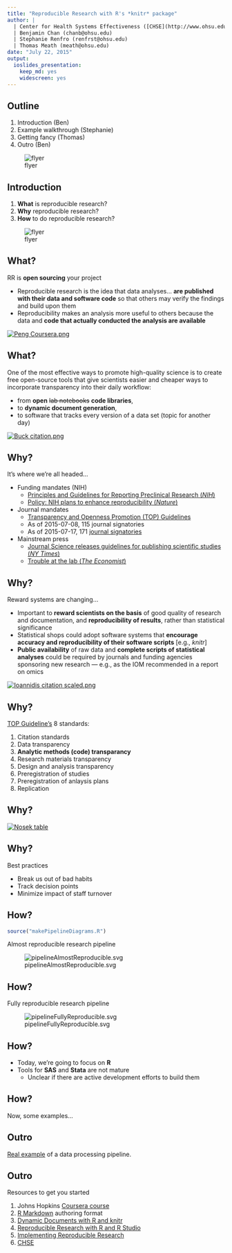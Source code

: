 ```yaml
---
title: "Reproducible Research with R's *knitr* package"
author: |
  | Center for Health Systems Effectiveness ([CHSE](http://www.ohsu.edu/xd/research/centers-institutes/center-for-health-systems-effectiveness/))
  | Benjamin Chan (chanb@ohsu.edu)
  | Stephanie Renfro (renfrst@ohsu.edu)
  | Thomas Meath (meath@ohsu.edu)
date: "July 22, 2015"
output: 
  ioslides_presentation: 
    keep_md: yes
    widescreen: yes
---
```



## Outline {.columns-2}

1. Introduction (Ben)
2. Example walkthrough (Stephanie)
3. Getting fancy (Thomas)
4. Outro (Ben)

![flyer](Reproducible Research FLYER scaled.png)


## Introduction {.columns-2}

1. **What** is reproducible research?
2. **Why** reproducible research?
3. **How** to do reproducible research?

![flyer](Reproducible Research FLYER scaled.png)


## What? {.columns-2}

RR is **open sourcing** your project

* Reproducible research is the idea that data analyses... **are published with their data and software code** so that others may verify the findings and build upon them
* Reproducibility makes an analysis more useful to others because the data and **code that actually conducted the analysis are available**

[![Peng Coursera.png](Peng Coursera.png)](https://www.coursera.org/course/repdata)


## What? {.columns-2}

One of the most effective ways to promote high-quality science is to create free open-source tools that give scientists easier and cheaper ways to incorporate transparency into their daily workflow: 

* from **open** ~~lab notebooks~~ **code libraries**, 
* to **dynamic document generation**,
* to software that tracks every version of a data set (topic for another day)

[![Buck citation.png](Buck citation.png)](http://www.sciencemag.org/content/348/6242/1403.full)


## Why?

It's where we're all headed...

* Funding mandates (NIH)
    * [Principles and Guidelines for Reporting Preclinical Research (*NIH*)](http://www.nih.gov/science/reproducibility/principles-guidelines.htm)
    * [Policy: NIH plans to enhance reproducibility (*Nature*)](http://www.nature.com/news/policy-nih-plans-to-enhance-reproducibility-1.14586)
* Journal mandates
    * [Transparency and Openness Promotion (TOP) Guidelines](http://centerforopenscience.org/top/)
    * As of 2015-07-08, 115 journal signatories
    * As of 2015-07-17, 171 [journal signatories](http://centerforopenscience.org/top/#journals)
* Mainstream press
    * [Journal Science releases guidelines for publishing scientific studies (*NY Times*)](http://www.nytimes.com/2015/06/26/science/journal-science-releases-guidelines-for-publishing-scientific-studies.html)
    * [Trouble at the lab (*The Economist*)](http://www.economist.com/news/briefing/21588057-scientists-think-science-self-correcting-alarming-degree-it-not-trouble)


## Why? {.columns-2 .smaller}

Reward systems are changing...

* Important to **reward scientists on the basis** of good quality of research and documentation, and **reproducibility of results**, rather than statistical significance
* Statistical shops could adopt software systems that **encourage accuracy and reproducibility of their software scripts** [e.g., *knitr*]
* **Public availability** of raw data and **complete scripts of statistical analyses** could be required by journals and funding agencies sponsoring new research --- e.g., as the IOM recommended in a report on omics  

[![Ioannidis citation scaled.png](Ioannidis citation scaled.png)](http://www.sciencedirect.com/science/article/pii/S0140673613622278)


## Why?

[TOP Guideline's](http://centerforopenscience.org/top/) 8 standards:

1. Citation standards
2. Data transparency
3. **Analytic methods (code) transparancy**
4. Research materials transparency
5. Design and analysis transparency
6. Preregistration of studies
7. Preregistration of anlaysis plans
8. Replication


## Why?

[![Nosek table](Science 2015 Jun 348(6242) 1422-5, partial scaled.png)](http://www.sciencemag.org/content/348/6242/1422.full)


## Why?

Best practices

* Break us out of bad habits
* Track decision points
* Minimize impact of staff turnover


## How?

```r
source("makePipelineDiagrams.R")
```

Almost reproducible research pipeline

![pipelineAlmostReproducible.svg](pipelineAlmostReproducible.svg)


## How?

Fully reproducible research pipeline

![pipelineFullyReproducible.svg](pipelineFullyReproducible.svg)


## How?

* Today, we're going to focus on **R**
* Tools for **SAS** and **Stata** are not mature 
    * Unclear if there are active development efforts to build them


## How?

Now, some examples...




## Outro

[Real example](MASTER.html) of a data processing pipeline.


## Outro

Resources to get you started

1. Johns Hopkins [Coursera course](https://www.coursera.org/course/repdata)
2. [R Markdown](http://rmarkdown.rstudio.com/) authoring format
3. [Dynamic Documents with R and knitr](https://www.crcpress.com/Dynamic-Documents-with-R-and-knitr-Second-Edition/Xie/9781498716963)
3. [Reproducible Research with R and R Studio](http://christophergandrud.github.io/RepResR-RStudio/)
3. [Implementing Reproducible Research](https://osf.io/s9tya/wiki/home/)
2. [CHSE](http://www.ohsu.edu/xd/research/centers-institutes/center-for-health-systems-effectiveness/)
